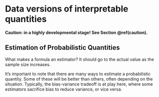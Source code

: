 # Data versions of interpretable quantities

**Caution: in a highly developmental stage! See Section  \@ref(caution).**

## Estimation of Probabilistic Quantities

What makes a formula an estimator? It should go to the actual value as the sample size increases.

It's important to note that there are many ways to estimate a probabilistic quantity. Some of these will be better than others, often depending on the situation. Typically, the bias-variance tradeoff is at play here, where some estimators sacrifice bias to reduce variance, or vice versa. 
